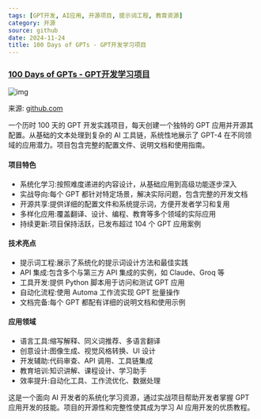```yaml
---
tags: [GPT开发, AI应用, 开源项目, 提示词工程, 教育资源]
category: 开源
source: github
date: 2024-11-24
title: 100 Days of GPTs - GPT开发学习项目
---
```


### [100 Days of GPTs - GPT开发学习项目](https://github.com/BlueBirdBack/100-Days-of-GPTs)

![img](https://img.mengpeng.tech/i/2024/12/07/67541edce605d.webp)

来源: [github.com](https://github.com/BlueBirdBack/100-Days-of-GPTs)

一个历时 100 天的 GPT 开发实践项目，每天创建一个独特的 GPT 应用并开源其配置。从基础的文本处理到复杂的 AI 工具链，系统性地展示了 GPT-4 在不同领域的应用潜力。项目包含完整的配置文件、说明文档和使用指南。

#### 项目特色
- 系统化学习:按照难度递进的内容设计，从基础应用到高级功能逐步深入
- 实战导向:每个 GPT 都针对特定场景，解决实际问题，包含完整的开发文档
- 开源共享:提供详细的配置文件和系统提示词，方便开发者学习和复用
- 多样化应用:覆盖翻译、设计、编程、教育等多个领域的实际应用
- 持续更新:项目保持活跃，已发布超过 104 个 GPT 应用案例

#### 技术亮点
- 提示词工程:展示了系统化的提示词设计方法和最佳实践
- API 集成:包含多个与第三方 API 集成的实例，如 Claude、Groq 等
- 工具开发:提供 Python 脚本用于访问和测试 GPT 应用
- 自动化流程:使用 Automa 工作流实现 GPT 批量操作
- 文档完备:每个 GPT 都配有详细的说明文档和使用示例

#### 应用领域
- 语言工具:缩写解释、同义词推荐、多语言翻译
- 创意设计:图像生成、视觉风格转换、UI 设计
- 开发辅助:代码审查、API 调用、工具链集成
- 教育培训:知识讲解、课程设计、学习助手
- 效率提升:自动化工具、工作流优化、数据处理

这是一个面向 AI 开发者的系统化学习资源，通过实战项目帮助开发者掌握 GPT 应用开发的技能。项目的开源性和完整性使其成为学习 AI 应用开发的优质教程。 